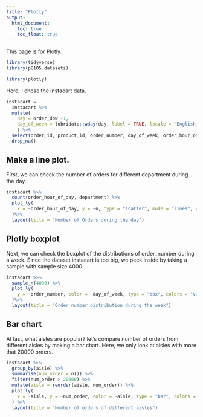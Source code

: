 ```yaml
---
title: "Plotly"
output: 
  html_document:
    toc: true
    toc_float: true
---
```


This page is for Plotly.

```r
library(tidyverse)
library(p8105.datasets)

library(plotly)
```


Here, I chose the instacart data.

```r
instacart = 
  instacart %>% 
  mutate(
    day = order_dow +1,
    day_of_week = lubridate::wday(day, label = TRUE, locale = "English_United States")
    ) %>%
  select(order_id, product_id, order_number, day_of_week, order_hour_of_day, product_name, aisle, department) %>% 
  drop_na() 
```


## Make a line plot.
First, we can check the number of orders for different department during the day. 

```r
instacart %>%
  count(order_hour_of_day, department) %>%
  plot_ly(
    x = ~order_hour_of_day, y = ~n, type = "scatter", mode = "lines", color = ~department, colors = "viridis"
  )%>% 
  layout(title = "Number of Orders during the day")
```


## Plotly boxplot
Next, we can check the boxplot of the distributions of order_number during a week. Since the dataset instacart is too big, we peek inside by taking a sample with sample size 4000.

```r
instacart %>% 
  sample_n(4000) %>% 
  plot_ly(
    y = ~order_number, color = ~day_of_week, type = "box", colors = "viridis"
  )%>% 
  layout(title = "Order number distribution during the week")
```


## Bar chart
At last, what aisles are popular? let's compare number of orders from different aisles by making a bar chart. Here, we only look at aisles with more that 20000 orders.

```r
instacart %>% 
  group_by(aisle) %>% 
  summarise(num_order = n()) %>% 
  filter(num_order > 20000) %>% 
  mutate(aisle = reorder(aisle, num_order)) %>% 
  plot_ly(
    x = ~aisle, y = ~num_order, color = ~aisle, type = "bar", colors = "viridis"
  ) %>% 
  layout(title = "Number of orders of different aisles")
```

